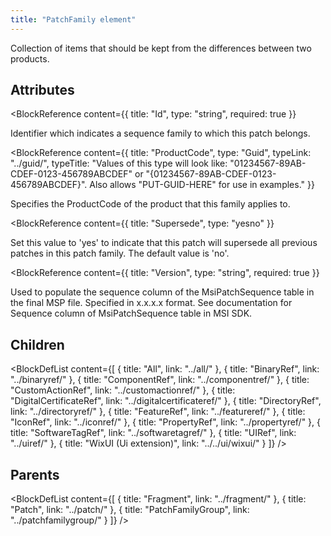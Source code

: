 ```yaml
---
title: "PatchFamily element"
---
```



Collection of items that should be kept from the differences between two products.


## Attributes

<BlockWrapper>

  <BlockReference
    content={{
      title: "Id",
      type: "string",
      required: true
    }}
  >
  Identifier which indicates a sequence family to which this patch belongs.
  </BlockReference>

  <BlockReference
    content={{
      title: "ProductCode",
      type: "Guid",
      typeLink: "../guid/",
      typeTitle: "Values of this type will look like: \"01234567-89AB-CDEF-0123-456789ABCDEF\" or \"{01234567-89AB-CDEF-0123-456789ABCDEF}\". Also allows \"PUT-GUID-HERE\" for use in examples."
    }}
  >
  Specifies the ProductCode of the product that this family applies to.
  </BlockReference>

  <BlockReference
    content={{
      title: "Supersede",
      type: "yesno"
    }}
  >
  Set this value to 'yes' to indicate that this patch will supersede all previous patches in this patch family.
   The default value is 'no'.
  </BlockReference>

  <BlockReference
    content={{
      title: "Version",
      type: "string",
      required: true
    }}
  >
  Used to populate the sequence column of the MsiPatchSequence table in the final MSP file.
   Specified in x.x.x.x format. See documentation for Sequence column of MsiPatchSequence table in MSI SDK.
  </BlockReference>

</BlockWrapper>

## Children

<BlockDefList content={[
    {
      title: "All",
      link: "../all/"
    },
    {
      title: "BinaryRef",
      link: "../binaryref/"
    },
    {
      title: "ComponentRef",
      link: "../componentref/"
    },
    {
      title: "CustomActionRef",
      link: "../customactionref/"
    },
    {
      title: "DigitalCertificateRef",
      link: "../digitalcertificateref/"
    },
    {
      title: "DirectoryRef",
      link: "../directoryref/"
    },
    {
      title: "FeatureRef",
      link: "../featureref/"
    },
    {
      title: "IconRef",
      link: "../iconref/"
    },
    {
      title: "PropertyRef",
      link: "../propertyref/"
    },
    {
      title: "SoftwareTagRef",
      link: "../softwaretagref/"
    },
    {
      title: "UIRef",
      link: "../uiref/"
    },
    {
      title: "WixUI (Ui extension)",
      link: "../../ui/wixui/"
    }
  ]}
/>

## Parents

<BlockDefList content={[
    {
      title: "Fragment",
      link: "../fragment/"
    },
    {
      title: "Patch",
      link: "../patch/"
    },
    {
      title: "PatchFamilyGroup",
      link: "../patchfamilygroup/"
    }
  ]}
/>